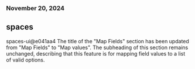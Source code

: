### November 20, 2024
## spaces

spaces-ui@e041aa4
The title of the "Map Fields" section has been updated from "Map Fields" to "Map values". The subheading of this section remains unchanged, describing that this feature is for mapping field values to a list of valid options.
